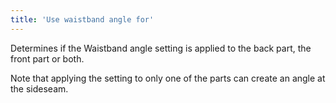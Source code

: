 ```yaml
---
title: 'Use waistband angle for'
---
```


Determines if the Waistband angle setting is applied to the back part, the front part or both.

Note that applying the setting to only one of the parts can create an angle at the sideseam.
